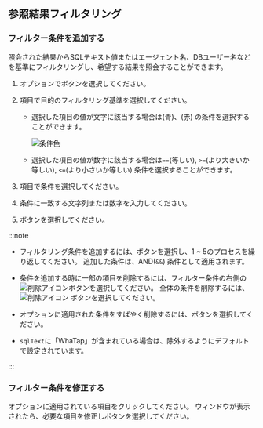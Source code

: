 ## 参照結果フィルタリング

### フィルター条件を追加する

照会された結果からSQLテキスト値またはエージェント名、DBユーザー名などを基準にフィルタリングし、希望する結果を照会することができます。

<ImgLang img='db-sql-filter-adding.png' desc='条件を追加する' />

1. <Cmdname sid="filter" className="uitext" />オプションで<LinkImage img="ico-add.svg" className="ico" />ボタンを選択してください。

2. <Cmdname sid="TTL06740" className="uitext" />項目で目的のフィルタリング基準を選択してください。

   - 選択した項目の値が文字に該当する場合は<Cmdname sid="includes" className="uitext" />(青)、<Cmdname sid="excludes" className="uitext" />(赤) の条件を選択することができます。

     ![条件色](/img/db-sql-filter-condition-color.png)

   - 選択した項目の値が数字に該当する場合は`==`(等しい), `>=`(より大きいか等しい), `<=`(より小さいか等しい) 条件を選択することができます。

3. <Cmdname sid="condition" className="uitext" />項目で条件を選択してください。

4. 条件に一致する文字列または数字を入力してください。

5. <Cmdname sid="apply" className="uitext" />ボタンを選択してください。

:::note

- フィルタリング条件を追加するには、<Cmdname sid="bsm_button_add" className="uitext" />ボタンを選択し、1 ~ 5のプロセスを繰り返してください。 追加した条件は、AND(`&&`) 条件として適用されます。

- 条件を追加する時に一部の項目を削除するには、フィルター条件の右側の![削除アイコン](/img/ico-trash.svg)ボタンを選択してください。 全体の条件を削除するには、![削除アイコン](/img/ico-trash.svg) <Cmdname sid="BTN06616" className="uitext" />ボタンを選択してください。

- <Cmdname sid="filter" className="uitext" />オプションに適用された条件をすばやく削除するには、<LinkImage img="ico-remove.svg" className="ico" />ボタンを選択してください。

- `sqlText`に「WhaTap」が含まれている場合は、除外するようにデフォルトで設定されています。

  <ImgLang img='db-sql-filter-default.png' desc='WhaTap' />

:::

### フィルター条件を修正する

<ImgLang img='db-sql-filter-modify.png' desc='フィルターの修正' />

<Cmdname sid="filter" className="uitext" />オプションに適用されている項目をクリックしてください。 <Cmdname sid="TTL06737" className="uitext" />ウィンドウが表示されたら、必要な項目を修正し<Cmdname sid="apply" className="uitext" />ボタンを選択してください。
